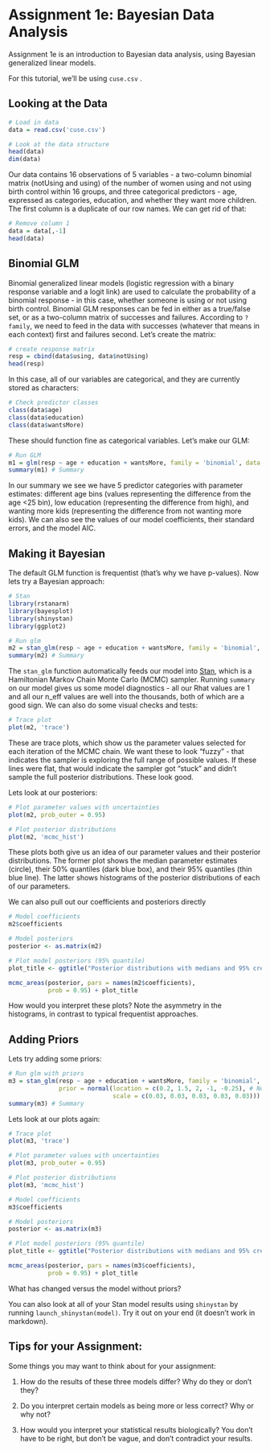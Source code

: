 # **Assignment 1e:** Bayesian Data Analysis

Assignment 1e is an introduction to Bayesian data analysis, using Bayesian generalized linear models.

For this tutorial, we'll be using `cuse.csv` .

## Looking at the Data

```r
# Load in data
data = read.csv('cuse.csv')

# Look at the data structure
head(data)
dim(data)
```

Our data contains 16 observations of 5 variables - a two-column binomial matrix (notUsing and using) of the number of women using and not using birth control within 16 groups, and three categorical predictors - age, expressed as categories, education, and whether they want more children. The first column is a duplicate of our row names. We can get rid of that:

```r
# Remove column 1
data = data[,-1]
head(data)
```

## Binomial GLM

Binomial generalized linear models (logistic regression with a binary response variable and a logit link) are used to calculate the probability of a binomial response - in this case, whether someone is using or not using birth control. Binomial GLM responses can be fed in either as a true/false set, or as a two-column matrix of successes and failures. According to `?family`, we need to feed in the data with successes (whatever that means in each context) first and failures second. Let's create the matrix:

```r
# create response matrix
resp = cbind(data$using, data$notUsing)
head(resp)
```

In this case, all of our variables are categorical, and they are currently stored as characters:

```r
# Check predictor classes
class(data$age)
class(data$education)
class(data$wantsMore)
```

These should function fine as categorical variables. Let's make our GLM:

```r
# Run GLM
m1 = glm(resp ~ age + education + wantsMore, family = 'binomial', data = data)
summary(m1) # Summary
```

In our summary we see we have 5 predictor categories with parameter estimates: different age bins (values representing the difference from the age \<25 bin), low education (representing the difference from high), and wanting more kids (representing the difference from not wanting more kids). We can also see the values of our model coefficients, their standard errors, and the model AIC.

## Making it Bayesian

The default GLM function is frequentist (that's why we have p-values). Now lets try a Bayesian approach:

```r
# Stan
library(rstanarm)
library(bayesplot)
library(shinystan)
library(ggplot2)

# Run glm
m2 = stan_glm(resp ~ age + education + wantsMore, family = 'binomial', data = data)
summary(m2) # Summary
```

The `stan_glm` function automatically feeds our model into [Stan](https://mc-stan.org/), which is a Hamiltonian Markov Chain Monte Carlo (MCMC) sampler. Running `summary` on our model gives us some model diagnostics - all our Rhat values are 1 and all our n_eff values are well into the thousands, both of which are a good sign. We can also do some visual checks and tests:

```r
# Trace plot
plot(m2, 'trace')
```

These are trace plots, which show us the parameter values selected for each iteration of the MCMC chain. We want these to look "fuzzy" - that indicates the sampler is exploring the full range of possible values. If these lines were flat, that would indicate the sampler got "stuck" and didn't sample the full posterior distributions. These look good.

Lets look at our posteriors:

```r
# Plot parameter values with uncertainties
plot(m2, prob_outer = 0.95)

# Plot posterior distributions
plot(m2, 'mcmc_hist')
```

These plots both give us an idea of our parameter values and their posterior distributions. The former plot shows the median parameter estimates (circle), their 50% quantiles (dark blue box), and their 95% quantiles (thin blue line). The latter shows histograms of the posterior distributions of each of our parameters.

We can also pull out our coefficients and posteriors directly

```r
# Model coefficients
m2$coefficients

# Model posteriors
posterior <- as.matrix(m2)

# Plot model posteriors (95% quantile)
plot_title <- ggtitle("Posterior distributions with medians and 95% credible intervals")

mcmc_areas(posterior, pars = names(m2$coefficients),
           prob = 0.95) + plot_title
```

How would you interpret these plots? Note the asymmetry in the histograms, in contrast to typical frequentist approaches.

## Adding Priors

Lets try adding some priors:

```r
# Run glm with priors
m3 = stan_glm(resp ~ age + education + wantsMore, family = 'binomial', data = data,
              prior = normal(location = c(0.2, 1.5, 2, -1, -0.25), # Normal priors, means
                             scale = c(0.03, 0.03, 0.03, 0.03, 0.03))) # And standard deviations
summary(m3) # Summary
```

Lets look at our plots again:

```r
# Trace plot
plot(m3, 'trace')

# Plot parameter values with uncertainties
plot(m3, prob_outer = 0.95)

# Plot posterior distributions
plot(m3, 'mcmc_hist')

# Model coefficients
m3$coefficients

# Model posteriors
posterior <- as.matrix(m3)

# Plot model posteriors (95% quantile)
plot_title <- ggtitle("Posterior distributions with medians and 95% credible intervals")

mcmc_areas(posterior, pars = names(m3$coefficients),
           prob = 0.95) + plot_title
```

What has changed versus the model without priors?

You can also look at all of your Stan model results using `shinystan` by running `launch_shinystan(model)`. Try it out on your end (it doesn't work in markdown).

## Tips for your Assignment:

Some things you may want to think about for your assignment:

1.  How do the results of these three models differ? Why do they or don't they?

2.  Do you interpret certain models as being more or less correct? Why or why not?

3.  How would you interpret your statistical results biologically? You don't have to be right, but don't be vague, and don't contradict your results.
